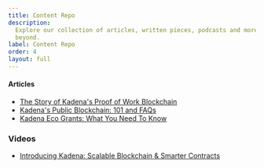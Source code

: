 ```yaml
---
title: Content Repo
description:
  Explore our collection of articles, written pieces, podcasts and more to get you up to speed on all things Kadena and
  beyond.
label: Content Repo
order: 4
layout: full
---
```


#### Articles

- [The Story of Kadena's Proof of Work Blockchain](https://medium.com/kadena-io/the-story-of-kadenas-proof-of-work-blockchain-f747b89db3db)
- [Kadena's Public Blockchain: 101 and FAQs](https://medium.com/kadena-io/all-about-chainweb-101-and-faqs-6bd88c325b45)
- [Kadena Eco Grants: What You Need To Know](https://medium.com/kadena-io/kadena-eco-grants-e5368b4f4c3a)

### Videos

- [Introducing Kadena: Scalable Blockchain &#x26; Smarter Contracts](https://www.youtube.com/watch?v=83g2Uzp7lVs)
